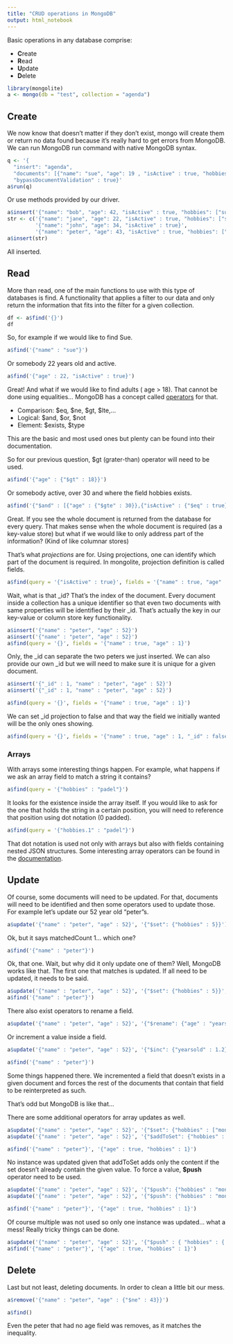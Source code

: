 ```yaml
---
title: "CRUD operations in MongoDB"
output: html_notebook
---
```


Basic operations in any database comprise:

* **C**reate
* **R**ead
* **U**pdate
* **D**elete

```r
library(mongolite)
a <- mongo(db = "test", collection = "agenda")
```

## Create

We now know that doesn't matter if they don't exist, mongo will create them or return no data found because it's really hard to get errors from MongoDB. We can run MongoDB run command with native MongoDB syntax.

```r
q <- '{ 
  "insert": "agenda", 
  "documents": [{"name": "sue", "age": 19 , "isActive" : true, "hobbies": ["padel","surf"]}],
  "bypassDocumentValidation" : true}'
a$run(q)
```

Or use methods provided by our driver.

```r
a$insert('{"name": "bob", "age": 42, "isActive" : true, "hobbies": ["surf"]}')
str <- c('{"name": "jane", "age": 22, "isActive" : true, "hobbies": ["surf","padel"]}', 
         '{"name": "john", "age": 34, "isActive" : true}', 
         '{"name": "peter", "age": 43, "isActive" : true, "hobbies": ["hicking"]}')
a$insert(str)
```
All inserted.

## Read

More than read, one of the main functions to use with this type of databases is find. A functionality that applies a filter to our data and only return the information that fits into the filter for a given collection.

```r
df <- a$find('{}')
df
```
So, for example if we would like to find Sue.

```r
a$find('{"name" : "sue"}')
```
Or somebody 22 years old and active.

```r
a$find('{"age" : 22, "isActive" : true}')
```

Great! And what if we would like to find adults ( age > 18). That cannot be done using equalities... MongoDB has a concept called [operators](https://docs.mongodb.com/manual/reference/operator/) for that.

* Comparison: $eq, $ne, $gt, $lte,...
* Logical: $and, $or, $not
* Element: $exists, $type

This are the basic and most used ones but plenty can be found into their documentation.

So for our previous question, $gt (grater-than) operator will need to be used.

```r
a$find('{"age" : {"$gt" : 18}}')
```

Or somebody active, over 30 and where the field hobbies exists.

```r
a$find('{"$and" : [{"age" : {"$gte" : 30}},{"isActive" : {"$eq" : true}},{"hobbies" : { "$exists" : true}}]}')
```
Great. If you see the whole document is returned from the database for every query. That makes sense when the whole document is required (as a key-value store) but what if we would like to only address part of the information? (Kind of like columnar stores)

That's what *projections* are for. Using projections, one can identify which part of the document is required. In mongolite, projection definition is called fields.

```r
a$find(query = '{"isActive" : true}', fields = '{"name" : true, "age" : 1}')
```
Wait, what is that _id? That's the index of the document. Every document inside a collection has  a unique identifier so that even two documents with same properties will be identified by their _id. That's actually the key in our key-value or column store key functionality.

```r
a$insert('{"name" : "peter", "age" : 52}')
a$insert('{"name" : "peter", "age" : 52}')
a$find(query = '{}', fields = '{"name" : true, "age" : 1}')
```

Only, the _id can separate the two peters we just inserted. We can also provide our own _id but we will need to make sure it is unique for a given document.

```r
a$insert('{"_id" : 1, "name" : "peter", "age" : 52}')
a$insert('{"_id" : 1, "name" : "peter", "age" : 52}')
```

```r
a$find(query = '{}', fields = '{"name" : true, "age" : 1}')
```

We can set _id projection to false and that way the field we initially wanted will be the only ones showing.

```r
a$find(query = '{}', fields = '{"name" : true, "age" : 1, "_id" : false}')
```

### Arrays

With arrays some interesting things happen. For example, what happens if we ask an array field to match a string it contains?

```r
a$find(query = '{"hobbies" : "padel"}')
```

It looks for the existence inside the array itself. If you would like to ask for the one that holds the string in a certain position, you will need to reference that position using dot notation (0 padded).

```r
a$find(query = '{"hobbies.1" : "padel"}')
```
That dot notation is used not only with arrays but also with fields containing nested JSON structures. Some interesting array operators can be found in the [documentation](https://docs.mongodb.com/manual/reference/operator/query-array/).

## Update

Of course, some documents will need to be updated. For that, documents will need to be identified and then some operators used to update those. For example let's update our 52 year old "peter"s.

```r
a$update('{"name" : "peter", "age" : 52}', '{"$set": {"hobbies" : 5}}')
```

Ok, but it says matchedCount 1... which one?

```r
a$find('{"name" : "peter"}')
```

Ok, that one. Wait, but why did it only update one of them? Well, MongoDB works like that. The first one that matches is updated. If all need to be updated, it needs to be said.

```r
a$update('{"name" : "peter", "age" : 52}', '{"$set": {"hobbies" : 5}}', multiple = TRUE)
a$find('{"name" : "peter"}')
```

There also exist operators to rename a field.

```r
a$update('{"name" : "peter", "age" : 52}', '{"$rename": {"age" : "yearsold"}}')
```
Or increment a value inside a field.

```r
a$update('{"name" : "peter", "age" : 52}', '{"$inc": {"yearsold" : 1.2}}')
```
```r
a$find('{"name" : "peter"}')
```

Some things happened there. We incremented a field that doesn't exists in a given document and forces the rest of the documents that contain that field to be reinterpreted as such.

That's odd but MongoDB is like that...

There are some additional operators for array updates as well.

```r
a$update('{"name" : "peter", "age" : 52}', '{"$set": {"hobbies" : ["mongodb"]}}', multiple = TRUE)
a$update('{"name" : "peter", "age" : 52}', '{"$addToSet": {"hobbies" : "mongodb"}}')
```
```r
a$find('{"name" : "peter"}', '{"age" : true, "hobbies" : 1}')
```

No instance was updated given that addToSet adds only the content if the set doesn't already contain the given value. To force a value, **$push** operator need to be used.

```r
a$update('{"name" : "peter", "age" : 52}', '{"$push": {"hobbies" : "mongodb"}}')
a$update('{"name" : "peter", "age" : 52}', '{"$push": {"hobbies" : "mongodb"}}')
```
```r
a$find('{"name" : "peter"}', '{"age" : true, "hobbies" : 1}')
```

Of course multiple was not used so only one instance was updated... what a mess! Really tricky things can be done.

```r
a$update('{"name" : "peter", "age" : 52}', '{"$push" : { "hobbies" : { "$each" : ["mongodb", "mongodb", "mongodb"], "$position" : 0, "$slice" : -2}}}')
a$find('{"name" : "peter"}', '{"age" : true, "hobbies" : 1}')
```

## Delete

Last but not least, deleting documents. In order to clean a little bit our mess.

```r
a$remove('{"name" : "peter", "age" : {"$ne" : 43}}')
```

```r
a$find()
```

Even the peter that had no age field was removes, as it matches the inequality.

